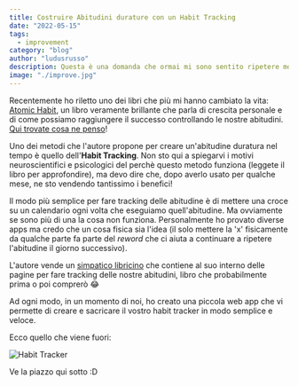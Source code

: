 ```yaml
---
title: Costruire Abitudini durature con un Habit Tracking
date: "2022-05-15"
tags:
  - improvement
category: "blog"
author: "ludusrusso"
description: Questa è una domanda che ormai mi sono sentito ripetere molte volte, ma non è facile rispondere
image: "./improve.jpg"
---
```


Recentemente ho riletto uno dei libri che più mi hanno cambiato la vita: [Atomic Habit](https://amzn.to/3wvllXf),
un libro veramente brillante che parla di crescita personale e di come possiamo raggiungere il successo
controllando le nostre abitudini. [Qui trovate cosa ne penso](https://ludusrusso.dev/books/hatomic-habits)!

Uno dei metodi che l'autore propone per creare un'abitudine duratura nel tempo è quello dell'**Habit Tracking**.
Non sto qui a spiegarvi i motivi neuroscientifici e psicologici del perchè questo metodo funziona (leggete
il libro per approfondire), ma devo dire che, dopo averlo usato per qualche mese, ne sto vendendo tantissimo
i benefici!

Il modo più semplice per fare tracking delle abitudine è di mettere una croce su un calendario ogni volta
che eseguiamo quell'abitudine. Ma ovviamente se sono più di una la cosa non funziona. Personalmente ho
provato diverse apps ma credo che un cosa fisica sia l'idea (il solo mettere la 'x' fisicamente da qualche parte
fa parte del _reword_ che ci aiuta a continuare a ripetere l'abitudine il giorno successivo).

L'autore vende un [simpatico libricino](https://jamesclear.com/habit-journal) che contiene al suo interno
delle pagine per fare tracking delle nostre abitudini, libro che probabilmente prima o poi comprerò 😂

Ad ogni modo, in un momento di noi, ho creato una piccola web app che vi permette di creare e sacricare il vostro
habit tracker in modo semplice e veloce.

Ecco quello che viene fuori:

![Habit Tracker](./tracker.png)

Ve la piazzo qui sotto :D

<TrackerApp />
